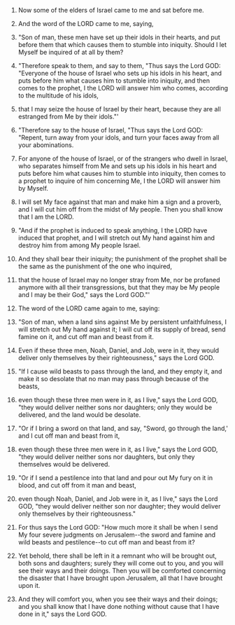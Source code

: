 
1. Now some of the elders of Israel came to me and sat before me.

2. And the word of the LORD came to me, saying,

3. "Son of man, these men have set up their idols in their hearts, and put before them that which causes them to stumble into iniquity. Should I let Myself be inquired of at all by them?

4. "Therefore speak to them, and say to them, "Thus says the Lord GOD: "Everyone of the house of Israel who sets up his idols in his heart, and puts before him what causes him to stumble into iniquity, and then comes to the prophet, I the LORD will answer him who comes, according to the multitude of his idols,

5. that I may seize the house of Israel by their heart, because they are all estranged from Me by their idols."'

6. "Therefore say to the house of Israel, "Thus says the Lord GOD: "Repent, turn away from your idols, and turn your faces away from all your abominations.

7. For anyone of the house of Israel, or of the strangers who dwell in Israel, who separates himself from Me and sets up his idols in his heart and puts before him what causes him to stumble into iniquity, then comes to a prophet to inquire of him concerning Me, I the LORD will answer him by Myself.

8. I will set My face against that man and make him a sign and a proverb, and I will cut him off from the midst of My people. Then you shall know that I am the LORD.

9. "And if the prophet is induced to speak anything, I the LORD have induced that prophet, and I will stretch out My hand against him and destroy him from among My people Israel.

10. And they shall bear their iniquity; the punishment of the prophet shall be the same as the punishment of the one who inquired,

11. that the house of Israel may no longer stray from Me, nor be profaned anymore with all their transgressions, but that they may be My people and I may be their God," says the Lord GOD."'

12. The word of the LORD came again to me, saying:

13. "Son of man, when a land sins against Me by persistent unfaithfulness, I will stretch out My hand against it; I will cut off its supply of bread, send famine on it, and cut off man and beast from it.

14. Even if these three men, Noah, Daniel, and Job, were in it, they would deliver only themselves by their righteousness," says the Lord GOD.

15. "If I cause wild beasts to pass through the land, and they empty it, and make it so desolate that no man may pass through because of the beasts,

16. even though these three men were in it, as I live," says the Lord GOD, "they would deliver neither sons nor daughters; only they would be delivered, and the land would be desolate.

17. "Or if I bring a sword on that land, and say, "Sword, go through the land,' and I cut off man and beast from it,

18. even though these three men were in it, as I live," says the Lord GOD, "they would deliver neither sons nor daughters, but only they themselves would be delivered.

19. "Or if I send a pestilence into that land and pour out My fury on it in blood, and cut off from it man and beast,

20. even though Noah, Daniel, and Job were in it, as I live," says the Lord GOD, "they would deliver neither son nor daughter; they would deliver only themselves by their righteousness."

21. For thus says the Lord GOD: "How much more it shall be when I send My four severe judgments on Jerusalem--the sword and famine and wild beasts and pestilence--to cut off man and beast from it?

22. Yet behold, there shall be left in it a remnant who will be brought out, both sons and daughters; surely they will come out to you, and you will see their ways and their doings. Then you will be comforted concerning the disaster that I have brought upon Jerusalem, all that I have brought upon it.

23. And they will comfort you, when you see their ways and their doings; and you shall know that I have done nothing without cause that I have done in it," says the Lord GOD.


